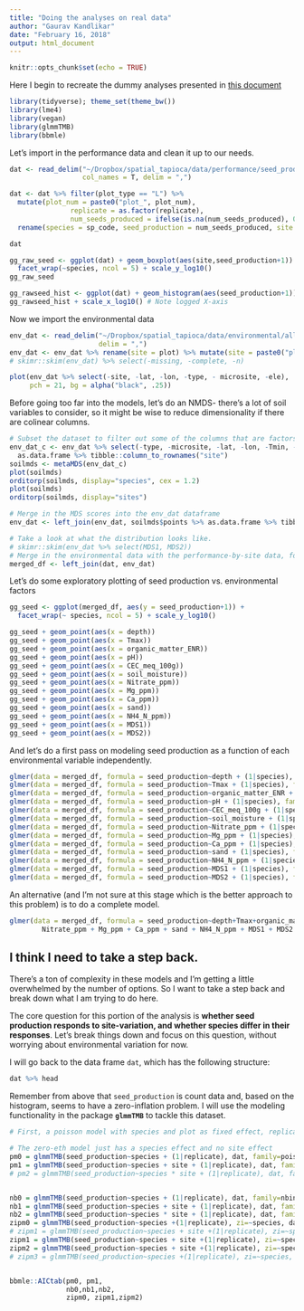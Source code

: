 ```yaml
---
title: "Doing the analyses on real data"
author: "Gaurav Kandlikar"
date: "February 16, 2018"
output: html_document
---
```


```r
knitr::opts_chunk$set(echo = TRUE)
```

Here I begin to recreate the dummy analyses presented in [this document](dummy-dataset-analysis.md)

```r
library(tidyverse); theme_set(theme_bw())
library(lme4)
library(vegan)
library(glmmTMB)
library(bbmle)
```

Let's import in the performance data and clean it up to our needs.

```r

dat <- read_delim("~/Dropbox/spatial_tapioca/data/performance/seed_production_processed.csv", 
                  col_names = T, delim = ",")

dat <- dat %>% filter(plot_type == "L") %>% 
  mutate(plot_num = paste0("plot_", plot_num),
               replicate = as.factor(replicate),
               num_seeds_produced = ifelse(is.na(num_seeds_produced), 0, num_seeds_produced)) %>%
  rename(species = sp_code, seed_production = num_seeds_produced, site = plot_num) %>% select(-plot_type)

dat

gg_raw_seed <- ggplot(dat) + geom_boxplot(aes(site,seed_production+1)) + 
  facet_wrap(~species, ncol = 5) + scale_y_log10()
gg_raw_seed

gg_rawseed_hist <- ggplot(dat) + geom_histogram(aes(seed_production+1))
gg_rawseed_hist + scale_x_log10() # Note logged X-axis
```

Now we import the environmental data

```r
env_dat <- read_delim("~/Dropbox/spatial_tapioca/data/environmental/all_environmental_data.csv", 
                      delim = ",") 
env_dat <- env_dat %>% rename(site = plot) %>% mutate(site = paste0("plot_", site))
# skimr::skim(env_dat) %>% select(-missing, -complete, -n)

plot(env_dat %>% select(-site, -lat, -lon, -type, - microsite, -ele), 
     pch = 21, bg = alpha("black", .25))
```


Before going too far into the models, let's do an NMDS- there's a lot of soil variables to consider, so it might be wise to reduce dimensionality if there are colinear columns.

```r
# Subset the dataset to filter out some of the columns that are factors, or are repetitive...
env_dat_c <- env_dat %>% select(-type, -microsite, -lat, -lon, -Tmin, -ele) %>% 
  as.data.frame %>% tibble::column_to_rownames("site") 
soilmds <- metaMDS(env_dat_c)
plot(soilmds)
orditorp(soilmds, display="species", cex = 1.2)
plot(soilmds)
orditorp(soilmds, display="sites")

# Merge in the MDS scores into the env_dat dataframe
env_dat <- left_join(env_dat, soilmds$points %>% as.data.frame %>% tibble::rownames_to_column("site"))

# Take a look at what the distribution looks like. 
# skimr::skim(env_dat %>% select(MDS1, MDS2))
# Merge in the environmental data with the performance-by-site data, for easier modeling later. 
merged_df <- left_join(dat, env_dat)
```

Let's do some exploratory plotting of seed production vs. environmental factors
```r
gg_seed <- ggplot(merged_df, aes(y = seed_production+1)) + 
  facet_wrap(~ species, ncol = 5) + scale_y_log10()

gg_seed + geom_point(aes(x = depth))
gg_seed + geom_point(aes(x = Tmax))
gg_seed + geom_point(aes(x = organic_matter_ENR))
gg_seed + geom_point(aes(x = pH))
gg_seed + geom_point(aes(x = CEC_meq_100g))
gg_seed + geom_point(aes(x = soil_moisture))
gg_seed + geom_point(aes(x = Nitrate_ppm))
gg_seed + geom_point(aes(x = Mg_ppm))
gg_seed + geom_point(aes(x = Ca_ppm))
gg_seed + geom_point(aes(x = sand))
gg_seed + geom_point(aes(x = NH4_N_ppm))
gg_seed + geom_point(aes(x = MDS1))
gg_seed + geom_point(aes(x = MDS2))

```


And let's do a first pass on modeling seed production as a function of each environmental variable independently.

```r
glmer(data = merged_df, formula = seed_production~depth + (1|species), family = poisson(link = log))
glmer(data = merged_df, formula = seed_production~Tmax + (1|species), family = poisson(link = log))
glmer(data = merged_df, formula = seed_production~organic_matter_ENR + (1|species), family = poisson(link = log))
glmer(data = merged_df, formula = seed_production~pH + (1|species), family = poisson(link = log))
glmer(data = merged_df, formula = seed_production~CEC_meq_100g + (1|species), family = poisson(link = log))
glmer(data = merged_df, formula = seed_production~soil_moisture + (1|species), family = poisson(link = log))
glmer(data = merged_df, formula = seed_production~Nitrate_ppm + (1|species), family = poisson(link = log))
glmer(data = merged_df, formula = seed_production~Mg_ppm + (1|species), family = poisson(link = log))
glmer(data = merged_df, formula = seed_production~Ca_ppm + (1|species), family = poisson(link = log))
glmer(data = merged_df, formula = seed_production~sand + (1|species), family = poisson(link = log))
glmer(data = merged_df, formula = seed_production~NH4_N_ppm + (1|species), family = poisson(link = log))
glmer(data = merged_df, formula = seed_production~MDS1 + (1|species), family = poisson(link = log))
glmer(data = merged_df, formula = seed_production~MDS2 + (1|species), family = poisson(link = log))
```

An alternative (and I'm not sure at this stage which is the better approach to this problem) is to do a complete model.

```r
glmer(data = merged_df, formula = seed_production~depth+Tmax+organic_matter_ENR+pH+CEC_meq_100g+soil_moisture+
        Nitrate_ppm + Mg_ppm + Ca_ppm + sand + NH4_N_ppm + MDS1 + MDS2 + (1|site), family = poisson)
```


## I think I need to take a step back.
There's a ton of complexity in these models and I'm getting a little overwhelmed by the number of options. So I want to take a step back and break down what I am trying to do here. 

The core question for this portion of the analysis is **whether seed production responds to site-variation, and whether species differ in their responses**. Let's break things down and focus on this question, without worrying about environmental variation for now.

I will go back to the data frame `dat`, which has the following structure: 

```r
dat %>% head
```

Remember from above that `seed_production` is count data and, based on the histogram, seems to have a zero-inflation problem. I will use the modeling functionality in the package **`glmmTMB`** to tackle this dataset. 

```r
# First, a poisson model with species and plot as fixed effect, replicate as random effect  

# The zero-eth model just has a species effect and no site effect
pm0 = glmmTMB(seed_production~species + (1|replicate), dat, family=poisson)
pm1 = glmmTMB(seed_production~species + site + (1|replicate), dat, family=poisson)
# pm2 = glmmTMB(seed_production~species * site + (1|replicate), dat, family=poisson)


nb0 = glmmTMB(seed_production~species + (1|replicate), dat, family=nbinom2)
nb1 = glmmTMB(seed_production~species + site + (1|replicate), dat, family=nbinom2)
nb2 = glmmTMB(seed_production~species * site + (1|replicate), dat, family=nbinom2)
zipm0 = glmmTMB(seed_production~species +(1|replicate), zi=~species, dat, family=poisson)
# zipm1 = glmmTMB(seed_production~species + site +(1|replicate), zi=~species, dat, family=poisson)
zipm1 = glmmTMB(seed_production~species + site +(1|replicate), zi=~species, dat, family=nbinom2)
zipm2 = glmmTMB(seed_production~species + site +(1|replicate), zi=~species + site, dat, family=nbinom2)
# zipm3 = glmmTMB(seed_production~species +(1|replicate), zi=~species, dat, family=poisson)


bbmle::AICtab(pm0, pm1, 
              nb0,nb1,nb2,
              zipm0, zipm1,zipm2)
```
